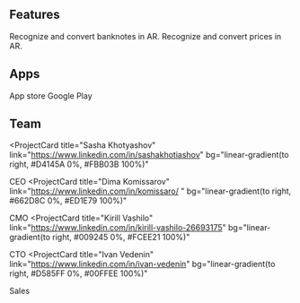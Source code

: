 ## Features

<ProjectCard title="Banknotes detector" link="https://youtu.be/ngB50JQBsnU" bg="linear-gradient(to right, #D4145A 0%, #FBB03B 100%)">
Recognize and convert banknotes in AR.
</ProjectCard>

<ProjectCard title="Prices detector" link="https://youtu.be/19pIXPm7ADg" bg="linear-gradient(to top right, #FFCA2F 0%, #3B6F8D 100%)">
Recognize and convert prices in AR.
</ProjectCard>

## Apps

<ProjectCard title="GMoney ios" link="https://itunes.apple.com/us/app/gmoney-ar-currency-converter/id1430788405?ls=1&mt=8" bg="linear-gradient(to bottom left, #009245 0%, #FCEE21 100%)">
App store
</ProjectCard>

<ProjectCard title="GMoney android" link="https://play.google.com/store/apps/details?id=by.kv.gmoney" bg="linear-gradient(to bottom right, #D585FF 0%, #00FFEE 100%)">
Google Play
</ProjectCard>

## Team

<ProjectCard
  title="Sasha Khotyashov"
  link="https://www.linkedin.com/in/sashakhotiashov"
  bg="linear-gradient(to right, #D4145A 0%, #FBB03B 100%)"
>
  CEO
</ProjectCard>
<ProjectCard
  title="Dima Komissarov"
  link="https://www.linkedin.com/in/komissaro/ "
  bg="linear-gradient(to right, #662D8C 0%, #ED1E79 100%)"
>
  CMO
</ProjectCard>
<ProjectCard
  title="Kirill Vashilo"
  link="https://www.linkedin.com/in/kirill-vashilo-26693175"
  bg="linear-gradient(to right, #009245 0%, #FCEE21 100%)"
>
  CTO
</ProjectCard>
<ProjectCard
  title="Ivan Vedenin"
  link="https://www.linkedin.com/in/ivan-vedenin"
  bg="linear-gradient(to right, #D585FF 0%, #00FFEE 100%)"
>
  Sales
</ProjectCard>

